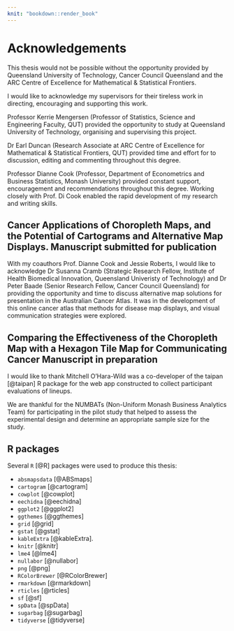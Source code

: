 ```yaml
---
knit: "bookdown::render_book"
---
```


# Acknowledgements {-}

This thesis would not be possible without the opportunity provided by Queensland University of Technology, Cancer Council Queensland and the ARC Centre of Excellence for Mathematical & Statistical Frontiers.

I would like to acknowledge my supervisors for their tireless work in directing, encouraging and supporting this work.

Professor Kerrie Mengersen (Professor of Statistics, Science and Engineering Faculty, QUT) provided the opportunity to study at Queensland University of Technology, organising and supervising this project.

Dr Earl Duncan (Research Associate at ARC Centre of Excellence for Mathematical & Statistical Frontiers, QUT) provided time and effort for to discussion, editing and commenting throughout this degree.

Professor Dianne Cook (Professor, Department of Econometrics and Business Statistics, Monash University) provided constant support, encouragement and recommendations throughout this degree.
Working closely with Prof. Di Cook enabled the rapid development of my research and writing skills. 

## Cancer Applications of Choropleth Maps, and the Potential of Cartograms and Alternative Map Displays. Manuscript submitted for publication

With my coauthors Prof. Dianne Cook and Jessie Roberts, I would like to acknowledge Dr Susanna Cramb (Strategic Research Fellow, Institute of Health Biomedical Innovation, Queensland Univeristy of Technology) and Dr Peter Baade (Senior Research Fellow, Cancer Council Queensland) for providing the opportunity and time to discuss alternative map solutions for presentation in the Australian Cancer Atlas.
It was in the development of this online cancer atlas that methods for disease map displays, and visual communication strategies were explored. 

## Comparing the Effectiveness of the Choropleth Map with a Hexagon Tile Map for Communicating Cancer Manuscript in preparation

I would like to thank Mitchell O'Hara-Wild was a co-developer of the taipan [@taipan] R package for the web app constructed to collect participant evaluations of lineups. 

We are thankful for the NUMBATs (Non-Uniform Monash Business Analytics Team) for participating in the pilot study that helped to assess the experimental design and determine an appropriate sample size for the study. 

## R packages 

Several `R` [@R] packages were used to produce this thesis:

 - `absmapsdata` [@ABSmaps]
 - `cartogram` [@cartogram]
 - `cowplot` [@cowplot]
 - `eechidna` [@eechidna]
 - `ggplot2` [@ggplot2] 
 - `ggthemes` [@ggthemes]
 - `grid` [@grid]
 - `gstat` [@gstat]
 - `kableExtra` [@kableExtra].
 - `knitr` [@knitr]
 - `lme4` [@lme4]
 - `nullabor` [@nullabor]
 - `png` [@png]
 - `RColorBrewer` [@RColorBrewer] 
 - `rmarkdown` [@rmarkdown] 
 - `rticles` [@rticles]
 - `sf` [@sf] 
 - `spData` [@spData] 
 - `sugarbag` [@sugarbag]
 - `tidyverse` [@tidyverse]
